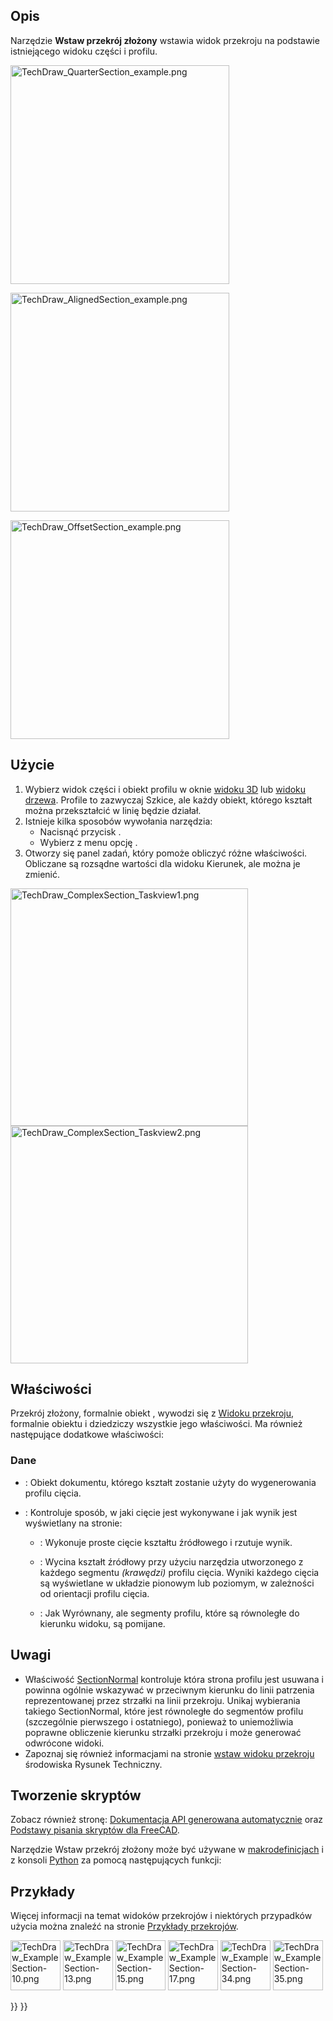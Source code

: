 <languages/>

{{Docnav/pl
|[[TechDraw_SectionView/pl|Wstaw widok przekroju]]
|[[TechDraw_DetailView/pl|Wstaw widok szczegółu]]
|[[TechDraw_Workbench/pl|środowisko pracy Rysunek Techniczny]]
|IconL=TechDraw_SectionView.svg
|IconR=TechDraw_DetailView.svg
|IconC=Workbench_TechDraw.svg
}}

{{GuiCommand/pl
|Name=TechDraw ComplexSection
|Name/pl=Rysunek Techniczny: Przekrój złożony
|MenuLocation=Rysunek Techniczny → Widoki → Wstaw przekrój złożony
|Workbenches=[[TechDraw_Workbench/pl|Rysunek Techniczny]]
|Version=0.21
|SeeAlso=[[TechDraw_SectionView/pl|Wstaw widok przekroju]], [[TechDraw_View/pl|Wstaw widok]]
}}

<span id="Description"></span>
==Opis==

Narzędzie '''Wstaw przekrój złożony''' wstawia widok przekroju na podstawie istniejącego widoku części i profilu. 

[[Image:TechDraw_QuarterSection_example.png|350px]]
{{Caption|Widok przekroju ćwiartki utworzony za pomocą narzędzia Przekrój złożony.}}

[[Image:TechDraw_AlignedSection_example.png|350px]]
{{Caption|Wyrównany widok przekroju utworzony za pomocą narzędzia Przekrój złożony.}}

[[Image:TechDraw_OffsetSection_example.png|350px]]
{{Caption|Widok przekroju z przesunięciem utworzony za pomocą narzędzia Przekrój złożony}}

<span id="Usage"></span>
==Użycie==

# Wybierz widok części i obiekt profilu w oknie [[3D_view/pl|widoku 3D]] lub [[Tree_view/pl|widoku drzewa]]. Profile to zazwyczaj Szkice, ale każdy obiekt, którego kształt można przekształcić w linię będzie działał.
# Istnieje kilka sposobów wywołania narzędzia:
#* Nacisnąć przycisk {{Button|[[Image:TechDraw_ComplexSection.svg|16px]] '''Przekrój złożony'''}}.
#* Wybierz z menu opcję {{MenuCommand|Rysunek Techniczny → Widoki → [[Image:TechDraw_ComplexSection.svg|16px]] Wstaw przekrój złożony}}.
# Otworzy się panel zadań, który pomoże obliczyć różne właściwości. Obliczane są rozsądne wartości dla widoku Kierunek, ale można je zmienić.

[[Image:TechDraw_ComplexSection_Taskview1.png|x380px]]
[[Image:TechDraw_ComplexSection_Taskview2.png|x380px]]

<span id="Properties"></span>
==Właściwości==

Przekrój złożony, formalnie obiekt {{Incode|TechDraw::DrawComplexSection}}, wywodzi się z [[TechDraw_SectionView/pl#Właściwości|Widoku przekroju]], formalnie obiektu {{Incode|TechDraw::DrawViewSection}} i dziedziczy wszystkie jego właściwości. Ma również następujące dodatkowe właściwości:

<span id="Data"></span>
===Dane===

{{TitleProperty|Narzędzie tnące}}

* {{PropertyData|Obiekt narzędzia tnącego linii łamanej}}: Obiekt dokumentu, którego kształt zostanie użyty do wygenerowania profilu cięcia.
* {{PropertyData|Strategia rzutowania}}: Kontroluje sposób, w jaki cięcie jest wykonywane i jak wynik jest wyświetlany na stronie:
** {{Value|Odsunięcie}}: Wykonuje proste cięcie kształtu źródłowego i rzutuje wynik.
** {{Value|Wyrównany}}: Wycina kształt źródłowy przy użyciu narzędzia utworzonego z każdego segmentu ''(krawędzi)'' profilu cięcia. Wyniki każdego cięcia są wyświetlane w układzie pionowym lub poziomym, w zależności od orientacji profilu cięcia.
** {{Value|Nierównoległe}}: Jak Wyrównany, ale segmenty profilu, które są równoległe do kierunku widoku, są pomijane.

<span id="Notes"></span>
==Uwagi==

* Właściwość [[TechDraw_SectionView/pl#Dane|SectionNormal]] kontroluje która strona profilu jest usuwana i powinna ogólnie wskazywać w przeciwnym kierunku do linii patrzenia reprezentowanej przez strzałki na linii przekroju. Unikaj wybierania takiego SectionNormal, które jest równoległe do segmentów profilu (szczególnie pierwszego i ostatniego), ponieważ to uniemożliwia poprawne obliczenie kierunku strzałki przekroju i może generować odwrócone widoki.
* Zapoznaj się również informacjami na stronie [[TechDraw_SectionView#Uwagi|wstaw widoku przekroju]] środowiska Rysunek Techniczny.

<span id="Scripting"></span>
==Tworzenie skryptów==

Zobacz również stronę: [https://freecad.github.io/SourceDoc/ Dokumentacja API generowana automatycznie] oraz [[FreeCAD_Scripting_Basics/pl|Podstawy pisania skryptów dla FreeCAD]].

Narzędzie Wstaw przekrój złożony może być używane w [[Macros/pl|makrodefinicjach]] i z konsoli [[Python/pl|Python]] za pomocą następujących funkcji:

{{Code|code=
doc = FreeCAD.ActiveDocument
box = doc.Box
profile = doc.Sketch
page = doc.Page

view = doc.addObject("TechDraw::DrawViewPart", "View")
page.addView(view)
view.Source = box
view.Direction = (0, 0, 1)

section = doc.addObject("TechDraw::DrawComplexSection", "ComplexSection")
page.addView(section)
section.BaseView = view
section.CuttingToolWireObject = profile
section.Direction = (0, 1, 0)
section.SectionNormal = (-1, 0, 0)
}}

<span id="Examples"></span>
==Przykłady==

Więcej informacji na temat widoków przekrojów i niektórych przypadków użycia można znaleźć na stronie [[TechDraw_Section_Examples/pl|Przykłady przekrojów]].

[[Image:TechDraw_ExampleSection-10.png|80px|link=]]
[[Image:TechDraw_ExampleSection-13.png|80px|link=]]
[[Image:TechDraw_ExampleSection-15.png|80px|link=]]
[[Image:TechDraw_ExampleSection-17.png|80px|link=]]
[[Image:TechDraw_ExampleSection-34.png|80px|link=]]
[[Image:TechDraw_ExampleSection-35.png|80px|link=]]
 


{{Docnav/pl
|[[TechDraw_SectionView/pl|Wstaw widok przekroju]]
|[[TechDraw_DetailView/pl|Wstaw widok szczegółu]]
|[[TechDraw_Workbench/pl|środowisko pracy Rysunek Techniczny]]
|IconL=TechDraw_SectionView.svg
|IconR=TechDraw_DetailView.svg
|IconC=Workbench_TechDraw.svg
}}

{{TechDraw Tools navi{{#translation:}}}}
{{Userdocnavi{{#translation:}}}}